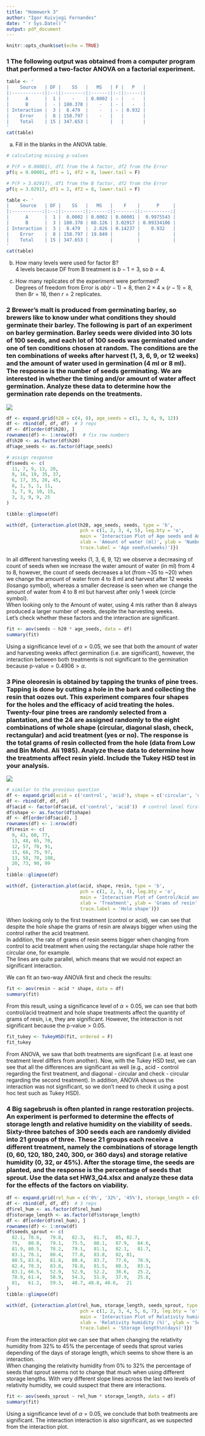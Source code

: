 ```yaml
---
title: "Homework 3"
author: "Igor Kuivjogi Fernandes"
date: "`r Sys.Date()`"
output: pdf_document
---
```


```r
knitr::opts_chunk$set(echo = TRUE)
```


### 1 The following output was obtained from a computer program that performed a two-factor ANOVA on a factorial experiment.    
```r
table <- '
|    Source   | DF |    SS   |   MS   | F |   P   |
|:-----------:|:--:|:-------:|:------:|:-:|:-----:|
|      A      |  1 |    -    | 0.0002 | - |   -   |
|      B      |  - | 180.378 |    -   | - |   -   |
| Interaction |  3 |  8.479  |    -   | - | 0.932 |
|    Error    |  8 | 158.797 |    -   |   |       |
|    Total    | 15 | 347.653 |        |   |       |
'
cat(table)
```


a) Fill in the blanks in the ANOVA table.
```r
# calculating missing p-values

# P(F > 0.00001), df1 from the A factor, df2 from the Error
pf(q = 0.00001, df1 = 1, df2 = 8, lower.tail = F)

# P(F > 3.02917), df1 from the B factor, df2 from the Error
pf(q = 3.02917, df1 = 3, df2 = 8, lower.tail = F)
```

```r
table <- '
|    Source   | DF |    SS   |   MS   |    F    |      P     |
|:-----------:|:--:|:-------:|:------:|:-------:|:----------:|
|      A      |  1 |  0.0002 | 0.0002 | 0.00001 |  0.9975543 |
|      B      |  3 | 180.378 | 60.126 | 3.02917 | 0.09334106 |
| Interaction |  3 |  8.479  |  2.826 | 0.14237 |    0.932   |
|    Error    |  8 | 158.797 | 19.849 |         |            |
|    Total    | 15 | 347.653 |        |         |            |
'
cat(table)
```


b) How many levels were used for factor B?    
$4$ levels because DF from B treatment is $b - 1 = 3$, so $b = 4$.   

c) How many replicates of the experiment were performed?        
Degrees of freedom from Error is $ab(r - 1) = 8$, then $2 \times 4 \times (r - 1) = 8$, then $8r = 16$, then $r = 2$ replicates.   

### 2 Brewer’s malt is produced from germinating barley, so brewers like to know under what conditions they should germinate their barley. The following is part of an experiment on barley germination. Barley seeds were divided into 30 lots of 100 seeds, and each lot of 100 seeds was germinated under one of ten conditions chosen at random. The conditions are the ten combinations of weeks after harvest (1, 3, 6, 9, or 12 weeks) and the amount of water used in germination (4 ml or 8 ml). The response is the number of seeds germinating. We are interested in whether the timing and/or amount of water affect germination. Analyze these data to determine how the germination rate depends on the treatments.    
![](fig2.png)
```r
df <- expand.grid(h20 = c(4, 8), age_seeds = c(1, 3, 6, 9, 12))
df <- rbind(df, df, df)  # 3 reps
df <- df[order(df$h20), ]
rownames(df) <- 1:nrow(df)  # fix row numbers
df$h20 <- as.factor(df$h20)
df$age_seeds <- as.factor(df$age_seeds)

# assign response
df$seeds <- c(
  11, 7, 9, 13, 20,
  9, 16, 19, 35, 37,
  6, 17, 35, 28, 45,
  8, 1, 5, 1, 11,
  3, 7, 9, 10, 15,
  3, 3, 9, 9, 25
)

tibble::glimpse(df)
```

```r
with(df, {interaction.plot(h20, age_seeds, seeds, type = 'b',
                           pch = c(1, 2, 3, 4, 5), leg.bty = 'o',
                           main = 'Interaction Plot of Age seeds and Amount of water',
                           xlab = 'Amount of water (ml)', ylab = 'Number of seeds',
                           trace.label = 'Age seed\n(weeks)')})
```
In all different harvesting weeks (1, 3, 6, 9, 12) we observe a decreasing of count of seeds when we increase the water amount of water (in ml) from 4 to 8, however, the count of seeds decreases a lot (from ~35 to ~20) when we change the amount of water from 4 to 8 ml and harvest after 12 weeks (losango symbol), whereas a smaller decrease is seen when we change the amount of water from 4 to 8 ml but harvest after only 1 week (circle symbol).    
When looking only to the Amount of water, using 4 mls rather than 8 always produced a larger number of seeds, despite the harvesting weeks.    
Let's check whether these factors and the interaction are significant.        
```r
fit <- aov(seeds ~ h20 * age_seeds, data = df)
summary(fit)
```

Using a significance level of $\alpha = 0.05$, we see that both the amount of water and harvesting weeks affect germination (i.e. are significant), however, the interaction between both treatments is not significant to the germination because $\text{p-value} = 0.4906 > \alpha$.

### 3 Pine oleoresin is obtained by tapping the trunks of pine trees. Tapping is done by cutting a hole in the bark and collecting the resin that oozes out. This experiment compares four shapes for the holes and the efficacy of acid treating the holes. Twenty-four pine trees are randomly selected from a plantation, and the 24 are assigned randomly to the eight combinations of whole shape (circular, diagonal slash, check, rectangular) and acid treatment (yes or no). The response is the total grams of resin collected from the hole (data from Low and Bin Mohd. Ali 1985). Analyze these data to determine how the treatments affect resin yield. Include the Tukey HSD test in your analysis.    
![](fig3.png)
```r
# similar to the previous question
df <- expand.grid(acid = c('control', 'acid'), shape = c('circular', 'diagonal', 'check', 'rect'))
df <- rbind(df, df, df)
df$acid <- factor(df$acid, c('control', 'acid'))  # control level first
df$shape <- as.factor(df$shape)
df <- df[order(df$acid), ]
rownames(df) <- 1:nrow(df)
df$resin <- c(
  9, 43, 60, 77,
  13, 48, 65, 70,
  12, 57, 70, 91,
  15, 66, 75, 97,
  13, 58, 78, 108,
  20, 73, 90, 99
)
tibble::glimpse(df)
```

```r
with(df, {interaction.plot(acid, shape, resin, type = 'b',
                           pch = c(1, 2, 3, 4), leg.bty = 'o',
                           main = 'Interaction Plot of Control/Acid and Hole shape',
                           xlab = 'Treatment', ylab = 'Grams of resin',
                           trace.label = 'Hole shape')})
```
When looking only to the first treatment (control or acid), we can see that despite the hole shape the grams of resin are always bigger when using the control rather the acid treatment.    
In addition, the rate of grams of resin seems bigger when changing from control to acid treatment when using the rectangular shape hole rather the circular one, for example.    
The lines are quite parallel, which means that we would not expect an significant interaction.     

We can fit an two-way ANOVA first and check the results:   
```r
fit <- aov(resin ~ acid * shape, data = df)
summary(fit)
```
From this result, using a significance level of $\alpha = 0.05$, we can see that both control/acid treatment and hole shape treatments affect the quantity of grams of resin, i.e, they are significant. However, the interaction is not significant because the $\text{p-value} > 0.05$.         

```r
fit_tukey <- TukeyHSD(fit, ordered = F)
fit_tukey
```

From ANOVA, we saw that both treatments are significant (i.e. at least one treatment level differs from another). Now, with the Tukey HSD test, we can see that all the differences are significant as well (e.g., acid - control regarding the first treatment, and diagonal - circular and check - circular regarding the second treatment). In addition, ANOVA shows us the interaction was not significant, so we don't need to check it using a post hoc test such as Tukey HSD).   

### 4 Big sagebrush is often planted in range restoration projects. An experiment is performed to determine the effects of storage length and relative humidity on the viability of seeds. Sixty-three batches of 300 seeds each are randomly divided into 21 groups of three. These 21 groups each receive a different treatment, namely the combinations of storage length (0, 60, 120, 180, 240, 300, or 360 days) and storage relative humidity (0, 32, or 45%). After the storage time, the seeds are planted, and the response is the percentage of seeds that sprout. Use the data set HW3_Q4.xlsx and analyze these data for the effects of the factors on viability.    
```r
df <- expand.grid(rel_hum = c('0%', '32%', '45%'), storage_length = c(0, 60, 120, 180, 240, 300, 360))
df <- rbind(df, df, df)  # 3 reps
df$rel_hum <- as.factor(df$rel_hum)
df$storage_length <- as.factor(df$storage_length)
df <- df[order(df$rel_hum), ]
rownames(df) <- 1:nrow(df)
df$seeds_sprout <- c(
  82.1,	78.6,	79.8,	82.3,	81.7,	85,	82.7,
  79,	80.8,	79.1,	75.5,	80.1,	87.9,	84.6,
  81.9,	80.5,	78.2,	79.1,	81.1,	82.1,	81.7,
  83.1,	78.1,	80.4,	77.8,	83.8,	82,	81,
  80.5,	83.6,	81.8,	80.4,	83.7,	77.6,	78.9,
  82.4,	78.3,	83.8,	78.8,	81.5,	80.3,	83.1,
  83.1,	66.5,	52.9,	52.9,	52.2,	38.6,	25.2,
  78.9,	61.4,	58.9,	54.3,	51.9,	37.9,	25.8,
  81,	61.2,	59.3,	48.7, 48.8,	40.6,	21
)
tibble::glimpse(df)
```

```r
with(df, {interaction.plot(rel_hum, storage_length, seeds_sprout, type = 'b',
                           pch = c(1, 2, 3, 4, 5, 6, 7), leg.bty = 'o',
                           main = 'Interaction Plot of Relativity humidity and Storage length',
                           xlab = 'Relativity humidity (%)', ylab = 'Seeds that sprout (%)',
                           trace.label = 'Storage length\n(days)')})
```

From the interaction plot we can see that when changing the relativity humidity from 32% to 45% the percentage of seeds that sprout varies depending of the days of storage length, which seems to show there is an interaction.   
When changing the relativity humidity from 0% to 32% the percentage of seeds that sprout seems not to change that much when using different storage lengths. With very different slope lines across the last two levels of relativity humidity, we could suspect that there are interactions.    
```r
fit <- aov(seeds_sprout ~ rel_hum * storage_length, data = df)
summary(fit)
```

Using a significance level of $\alpha = 0.05$, we conclude that both treatments are significant. The interaction interaction is also significant, as we suspected from the interaction plot.    


